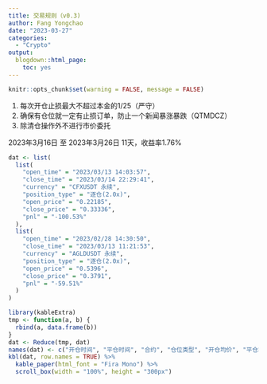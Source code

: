 ```yaml
---
title: 交易规则（v0.3)
author: Fang Yongchao
date: "2023-03-27"
categories:
  - "Crypto"
output:
  blogdown::html_page:
    toc: yes
---
```


```r
knitr::opts_chunk$set(warning = FALSE, message = FALSE)
```

1. 每次开仓止损最大不超过本金的1/25（严守）
1. 确保有仓位就一定有止损订单，防止一个新闻暴涨暴跌（QTMDCZ）
1. 除清仓操作外不进行市价委托

2023年3月16日 至 2023年3月26日 11天，收益率1.76%

```r
dat <- list(
  list(
    "open_time" = "2023/03/13 14:03:57",
    "close_time" = "2023/03/14 22:29:41",
    "currency" = "CFXUSDT 永续",
    "position_type" = "逐仓(2.0x)",
    "open_price" = "0.22185",
    "close_price" = "0.33336",
    "pnl" = "-100.53%"
  ),
  list(
    "open_time" = "2023/02/28 14:30:50",
    "close_time" = "2023/03/13 11:21:53",
    "currency" = "AGLDUSDT 永续",
    "position_type" = "逐仓(2.0x)",
    "open_price" = "0.5396",
    "close_price" = "0.3791",
    "pnl" = "-59.51%"
  )
)
```

```r
library(kableExtra)
tmp <- function(a, b) {
  rbind(a, data.frame(b))
}
dat <- Reduce(tmp, dat)
names(dat) <- c("开仓时间", "平仓时间", "合约", "仓位类型", "开仓均价", "平仓均价", "收益率")
kbl(dat, row.names = TRUE) %>%
  kable_paper(html_font = "Fira Mono") %>%
  scroll_box(width = "100%", height = "300px")
```